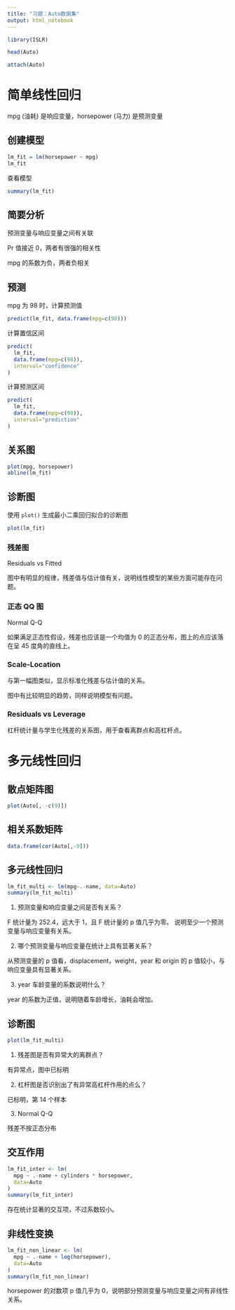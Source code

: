 ```yaml
---
title: "习题：Auto数据集"
output: html_notebook
---
```


```r
library(ISLR)
```


```r
head(Auto)
```

```r
attach(Auto)
```



# 简单线性回归

mpg (油耗) 是响应变量，horsepower (马力) 是预测变量

## 创建模型

```r
lm_fit = lm(horsepower ~ mpg)
lm_fit
```

查看模型

```r
summary(lm_fit)
```

## 简要分析

预测变量与响应变量之间有关联

Pr 值接近 0，两者有很强的相关性

mpg 的系数为负，两者负相关

## 预测

mpg 为 98 时，计算预测值

```r
predict(lm_fit, data.frame(mpg=c(98)))
```

计算置信区间

```r
predict(
  lm_fit,
  data.frame(mpg=c(98)),
  interval="confidence"
)
```

计算预测区间

```r
predict(
  lm_fit,
  data.frame(mpg=c(98)),
  interval="prediction"
)
```

## 关系图

```r
plot(mpg, horsepower)
abline(lm_fit)
```

## 诊断图

使用 `plot()` 生成最小二乘回归拟合的诊断图

```r
plot(lm_fit)
```

### 残差图

Residuals vs Fitted

图中有明显的规律，残差值与估计值有关，说明线性模型的某些方面可能存在问题。

### 正态 QQ 图

Normal Q-Q

如果满足正态性假设，残差也应该是一个均值为 0 的正态分布，图上的点应该落在呈 45 度角的直线上。

### Scale-Location

与第一幅图类似，显示标准化残差与估计值的关系。

图中有比较明显的趋势，同样说明模型有问题。

### Residuals vs Leverage

杠杆统计量与学生化残差的关系图，用于查看离群点和高杠杆点。

# 多元线性回归

## 散点矩阵图

```r
plot(Auto[, -c(9)])
```

## 相关系数矩阵

```r
data.frame(cor(Auto[,-9]))
```

## 多元线性回归

```r
lm_fit_multi <- lm(mpg~.-name, data=Auto)
summary(lm_fit_multi)
```

1. 预测变量和响应变量之间是否有关系？

F 统计量为 252.4，远大于 1，且 F 统计量的 p 值几乎为零。
说明至少一个预测变量与响应变量有关系。

2. 哪个预测变量与响应变量在统计上具有显著关系？

从预测变量的 p 值看，displacement，weight，year 和 origin 的 p 值较小，与响应变量具有显著关系。

3. year 车龄变量的系数说明什么？

year 的系数为正值，说明随着车龄增长，油耗会增加。

## 诊断图

```r
plot(lm_fit_multi)
```

1. 残差图是否有异常大的离群点？

有异常点，图中已标明

2. 杠杆图是否识别出了有异常高杠杆作用的点么？

已标明，第 14 个样本

3. Normal Q-Q

残差不按正态分布

## 交互作用

```r
lm_fit_inter <- lm(
  mpg ~ .-name + cylinders * horsepower, 
  data=Auto
)
summary(lm_fit_inter)
```

存在统计显著的交互项，不过系数较小。

## 非线性变换

```r
lm_fit_non_linear <- lm(
  mpg ~ .-name + log(horsepower), 
  data=Auto
)
summary(lm_fit_non_linear)
```

horsepower 的对数项 p 值几乎为 0，说明部分预测变量与响应变量之间有非线性关系。
